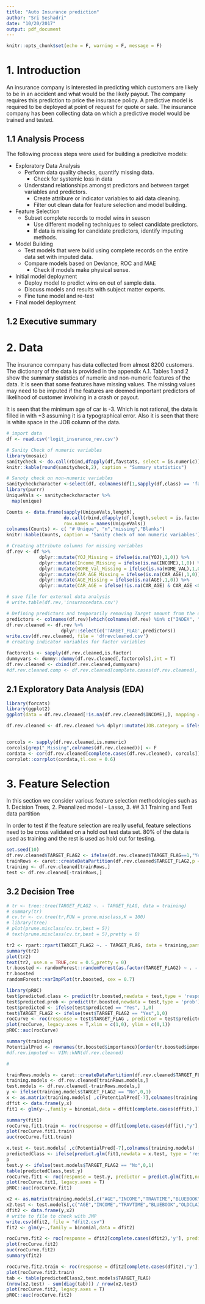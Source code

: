 ```yaml
---
title: "Auto Insurance prediction"
author: "Sri Seshadri"
date: "10/20/2017"
output: pdf_document
---
```


```r
knitr::opts_chunk$set(echo = F, warning = F, message = F)
```

# 1. Introduction

An insurance company is interested in predicting which customers are likely to be in an accident and what would be the likely payout. The company requires this prediction to price the insurance policy. A predictive model is required to be deployed at point of request for quote or sale. The insurance company has been collecting data on which a predictive model would be trained and tested. 

## 1.1 Analysis Process

The following process steps were used for building a predicitve models:

* Exploratory Data Analysis
    + Perform data quality checks, quantify missing data.
      - Check for systemic loss in data
    + Understand relationships amongst predictors and between target variables and predictors.
      - Create attribure or indicator variables to aid data cleaning.
      - Filter out clean data for feature selection and model building.
* Feature Selection
    + Subset complete records to model wins in season
      - Use different modeling techniques to select candidate predictors.
      - If data is missing for candidate predictors, identify imputing methods.
* Model Building
    + Test models that were build using complete records on the entire data set with imputed data.
    + Compare models based on Deviance, ROC and MAE
      - Check if models make physical sense. 
* Initial model deployment
    + Deploy model to predict wins on out of sample data.
    + Discuss models and results with subject matter experts.
    + Fine tune model and re-test
* Final model deployment
  
    
## 1.2 Executive summary


# 2. Data

The insurance comnpany has data collected from almost 8200 customers. The dictionary of the data is provided in the appendix A.1. Tables 1 and 2 show the summary statistics of numeric and non-numeric features of the data. It is seen that some features have missing values. The missing values may need to be imputed if the features are deemed important predictors of likelihood of customer involving in a crash or payout. 

It is seen that the minimum age of car is -3. Which is not rational, the data is filled in with +3 assuming it is a typographical error. Also it is seen that there is white space in the JOB column of the data. 

```r
# import data
df <- read.csv('logit_insurance_rev.csv')

# Sanity Check of numeric variables
library(mosaic)
sanitycheck <- do.call(rbind,dfapply(df,favstats, select = is.numeric))
knitr::kable(round(sanitycheck,2), caption = "Summary statistics")

# Sanoty check on non-numeric variables
sanitycheckcharacter <-select(df, colnames(df[1,sapply(df,class) == 'factor']))
library(purrr)
UniqueVals <- sanitycheckcharacter %>% 
  map(unique)

Counts <- data.frame(sapply(UniqueVals,length),
                     do.call(rbind,dfapply(df,length,select = is.factor)),do.call(rbind,dfapply(sanitycheckcharacter,n_missing,select = is.factor)),do.call(rbind,dfapply(sanitycheckcharacter,function(x)length(x[which(x == " ")]))),
                     row.names = names(UniqueVals))
colnames(Counts) <- c( "# Unique", "n","missing","Blanks")
knitr::kable(Counts, caption = 'Sanity check of non numeric variables')

# Creating attribute columns for missing variables
df.rev <- df %>% 
            dplyr::mutate(YOJ_Missing = ifelse(is.na(YOJ),1,0)) %>% 
            dplyr::mutate(Income_Missing = ifelse(is.na(INCOME),1,0)) %>% 
            dplyr::mutate(HOME_Val_Missing = ifelse(is.na(HOME_VAL),1,0)) %>% 
            dplyr::mutate(CAR_AGE_Missing = ifelse(is.na(CAR_AGE),1,0)) %>% 
            dplyr::mutate(AGE_Missing = ifelse(is.na(AGE),1,0)) %>% 
            dplyr::mutate(CAR_AGE = ifelse(!is.na(CAR_AGE) & CAR_AGE <0, abs(CAR_AGE), CAR_AGE))

# save file for external data analysis
# write.table(df.rev,'insurancedata.csv')

# Defining predictors and temporarily removing Target amount from the data
predictors <- colnames(df.rev)[which(colnames(df.rev) %in% c("INDEX", "TARGET_AMT"))*-1]
df.rev.cleaned <- df.rev %>% 
                    dplyr::select(c('TARGET_FLAG',predictors)) 
write.csv(df.rev.cleaned, file = 'dfrevcleaned.csv')
# creating indicator variables for factor variables

factorcols <- sapply(df.rev.cleaned,is.factor)
dummyvars <- dummy::dummy(df.rev.cleaned[,factorcols],int = T)
df.rev.cleaned <- cbind(df.rev.cleaned,dummyvars)
#df.rev.cleaned.comp <- df.rev.cleaned[complete.cases(df.rev.cleaned), c(- 1,-7,-23:-27)]          
```
## 2.1 Exploratory Data Analysis (EDA)

```r
library(forcats)
library(ggplot2)
ggplot(data = df.rev.cleaned[!is.na(df.rev.cleaned$INCOME),], mapping = aes(x = fct_reorder(JOB,INCOME), y = INCOME,color = JOB)) + geom_boxplot() + coord_flip() + theme_bw() + xlab("JOB") + geom_vline(xintercept = 4.5,linetype = "dashed", color = "red") + theme(legend.position = "none")

df.rev.cleaned <- df.rev.cleaned %>% dplyr::mutate(JOB.category = ifelse(JOB %in% c("Student", "Home Maker", "Clerical", "z_Blue_Collar"),0,1))


corcols <- sapply(df.rev.cleaned,is.numeric)
corcols[grep("_Missing",colnames(df.rev.cleaned))] <- F
cordata <- cor(df.rev.cleaned[complete.cases(df.rev.cleaned), corcols])
corrplot::corrplot(cordata,tl.cex = 0.6)
```



# 3. Feature Selection

In this section we consider various feature selection methodologies such as 1. Decision Trees, 2. Peanalized model - Lasso, 3. 
## 3.1 Training and Test data partition

In order to test if the feature selection are really useful, feature selections need to be cross validated on a hold out test data set. 80% of the data is used as training and the rest is used as hold out for testing.
 

```r
set.seed(10)
df.rev.cleaned$TARGET_FLAG2 <- ifelse(df.rev.cleaned$TARGET_FLAG==1,"Yes", "No")
trainRows <- caret::createDataPartition(df.rev.cleaned$TARGET_FLAG2,p = 0.8, list = F)
training <- df.rev.cleaned[trainRows,]
test <- df.rev.cleaned[-trainRows,]
```


## 3.2 Decision Tree

```r
# tr <- tree::tree(TARGET_FLAG2 ~. - TARGET_FLAG, data = training)
# summary(tr)
# cv.tr <- cv.tree(tr,FUN = prune.misclass,K = 100)
# library(tree)
# plot(prune.misclass(cv.tr,best = 5))
# text(prune.misclass(cv.tr,best = 5),pretty = 0)

tr2 <- rpart::rpart(TARGET_FLAG2 ~. - TARGET_FLAG, data = training,parms = list(split = 'AUC'))
summary(tr2)
plot(tr2)
text(tr2, use.n = TRUE,cex = 0.5,pretty = 0)
tr.boosted <- randomForest::randomForest(as.factor(TARGET_FLAG2) ~ . - TARGET_FLAG, data = training,na.action=na.omit,mtry = 28)
tr.boosted
randomForest::varImpPlot(tr.boosted, cex = 0.7)

library(pROC)
test$predicted.class <- predict(tr.boosted,newdata = test,type = 'response')
test$predicted.prob <- predict(tr.boosted,newdata = test,type = 'prob')[,"Yes"]
test$predicted <- ifelse(test$predicted == "Yes", 1,0)
test$TARGET_FLAG2 <- ifelse(test$TARGET_FLAG2 == "Yes",1,0)
rocCurve <- roc(response = test$TARGET_FLAG , predictor = test$predicted.prob)
plot(rocCurve, legacy.axes = T,xlim = c(1,0), ylim = c(0,1))
pROC::auc(rocCurve)
```

```r

summary(training)
PotentialPred <- rownames(tr.boosted$importance)[order(tr.boosted$importance,decreasing = T)][1:12]
#df.rev.imputed <- VIM::kNN(df.rev.cleaned)

#

trainRows.models <- caret::createDataPartition(df.rev.cleaned$TARGET_FLAG2,p = 0.75, list = F)
training.models <- df.rev.cleaned[trainRows.models,]
test.models <- df.rev.cleaned[-trainRows.models,]
y <- ifelse(training.models$TARGET_FLAG2 == "No",0,1)
x <- as.matrix(training.models[ ,c(PotentialPred[-7],colnames(training.models) [grep("JOB_", colnames(training.models))])])
dffit <- data.frame(y,x)
fit1 <- glm(y~.,family = binomial,data = dffit[complete.cases(dffit),])

summary(fit1)
rocCurve.fit1.train <- roc(response = dffit[complete.cases(dffit),"y"], predictor = fit1$fitted.values)
plot(rocCurve.fit1.train)
auc(rocCurve.fit1.train)

x.test <- test.models[ ,c(PotentialPred[-7],colnames(training.models) [grep("JOB_", colnames(training.models))])]
predictedClass <- ifelse(predict.glm(fit1,newdata = x.test, type = 'response') >= 0.5, 1,0)
p
test.y <- ifelse(test.models$TARGET_FLAG2 == "No",0,1)
table(predictedClass,test.y)
rocCurve.fit1 <- roc(response = test.y, predictor = predict.glm(fit1,newdata = x.test, type = 'response'))
plot(rocCurve.fit1, legacy.axes = T)
pROC::auc(rocCurve.fit1)
```

```r
x2 <- as.matrix(training.models[,c("AGE","INCOME","TRAVTIME","BLUEBOOK","OLDCLAIM","CLM_FREQ","MVR_PTS")])
x2.test <- test.models[,c("AGE","INCOME","TRAVTIME","BLUEBOOK","OLDCLAIM","CLM_FREQ","MVR_PTS")]
dfit2 <- data.frame(y,x2)
# write to file to check with JMP
write.csv(dfit2, file = "dfit2.csv")
fit2 <- glm(y~.,family = binomial,data = dfit2)

rocCurve.fit2 <- roc(response = dfit2[complete.cases(dfit2),'y'], predictor = fit2$fitted.values)
plot(rocCurve.fit2)
auc(rocCurve.fit2)
summary(fit2)

rocCurve.fit2.train <- roc(response = dfit2[complete.cases(dfit2),'y'], predictor = predictedClass2.train)
plot(rocCurve.fit2.train)
tab <- table(predictedClass2,test.models$TARGET_FLAG)
(nrow(x2.test) - sum(diag(tab))) / nrow(x2.test)
plot(rocCurve.fit2, legacy.axes = T)
pROC::auc(rocCurve.fit2)
```

